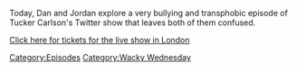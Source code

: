 {{DEFAULTSORT:
    #_EPISODE_0831:Tucker, The Man And His Twitter- Episode 4
}}{{Episode
    | title           = Tucker, The Man And His Twitter- Episode 4
    | caption         = Listen to this episode on [https://knowledgefight.libsyn.com/831-tucker-the-man-and-his-twitter-episode-4 Libsyn] [https://open.spotify.com/episode/36FcYwyNRWVcW8Opo7M2aV Spotify], Read the [[Transcript/831: Tucker, The Man And His Twitter- Episode 4|Unofficial Transcript]], View discussion on [https://reddit.com/157zvp7 Reddit]
    | episodeNumber   = 831
    | length          = 00:57:55
    | airDate         = July 24, 2023
    | episodeType     = [[:Category:Wacky Wednesday|Wacky Wednesday]]
    | appearance      = [[Andrew Tate]]
    | previousEpisode = [[830: July 16, 2023]]
    | nextEpisode     = [[832: July 26, 2023]]
}}

{{Stub}}

Today, Dan and Jordan explore a very bullying and transphobic episode of Tucker Carlson's Twitter show that leaves both of them confused.

[https://www.eventbrite.com/e/knowledge-fight-live-podcast-tickets-678516439937 Click here for tickets for the live show in London]

[[Category:Episodes]]
[[Category:Wacky Wednesday]]
